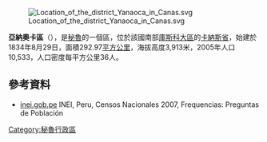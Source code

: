 [[Image:Location_of_the_district_Yanaoca_in_Canas.svg|right]]

'''亞納奧卡區'''（{{lang-es|Distrito de Yanaoca}}），是[[秘魯|秘魯]]的一個區，位於該國南部[[庫斯科大區|庫斯科大區]]的[[卡納斯省|卡納斯省]]，始建於1834年8月29日，面積292.97[[平方公里|平方公里]]，海拔高度3,913米，2005年人口10,533，人口密度每平方公里36人。

==參考資料==
*[https://web.archive.org/web/20130127005551/http://iinei.inei.gob.pe/iinei/RedatamCpv2007.asp?id=ResultadosCensales%3Fori%3DC inei.gob.pe] INEI, Peru, Censos Nacionales 2007, Frequencias: Preguntas de Población

{{秘鲁行政区划小作品}}
[[Category:秘魯行政區|Category:秘魯行政區]]